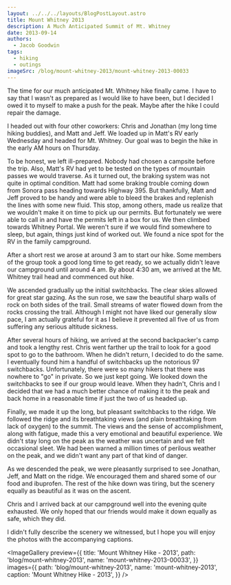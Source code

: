 ```yaml
---
layout: ../../../layouts/BlogPostLayout.astro
title: Mount Whitney 2013
description: A Much Anticipated Summit of Mt. Whitney
date: 2013-09-14
authors:
  - Jacob Goodwin
tags:
  - hiking
  - outings
imageSrc: /blog/mount-whitney-2013/mount-whitney-2013-00033
---
```



The time for our much anticipated Mt. Whitney hike finally came. I have to say that I wasn't as prepared as I would like to have been, but I decided I owed it to myself to make a push for the peak. Maybe after the hike I could repair the damage.

I headed out with four other coworkers: Chris and Jonathan (my long time hiking buddies), and Matt and Jeff. We loaded up in Matt's RV early Wednesday and headed for Mt. Whitney. Our goal was to begin the hike in the early AM hours on Thursday.

To be honest, we left ill-prepared. Nobody had chosen a campsite before the trip. Also, Matt's RV had yet to be tested on the types of mountain passes we would traverse. As it turned out, the braking system was not quite in optimal condition. Matt had some braking trouble coming down from Sonora pass heading towards Highway 395. But thankfully, Matt and Jeff proved to be handy and were able to bleed the brakes and replenish the lines with some new fluid. This stop, among others, made us realize that we wouldn't make it on time to pick up our permits. But fortunately we were able to call in and have the permits left in a box for us. We then climbed towards Whitney Portal. We weren't sure if we would find somewhere to sleep, but again, things just kind of worked out. We found a nice spot for the RV in the family campground.

After a short rest we arose at around 3 am to start our hike. Some members of the group took a good long time to get ready, so we actually didn't leave our campground until around 4 am. By about 4:30 am, we arrived at the Mt. Whitney trail head and commenced out hike.

We ascended gradually up the initial switchbacks. The clear skies allowed for great star gazing. As the sun rose, we saw the beautiful sharp walls of rock on both sides of the trail. Small streams of water flowed down from the rocks crossing the trail. Although I might not have liked our generally slow pace, I am actually grateful for it as I believe it prevented all five of us from suffering any serious altitude sickness.

After several hours of hiking, we arrived at the second backpacker's camp and took a lengthy rest. Chris went farther up the trail to look for a good spot to go to the bathroom. When he didn't return, I decided to do the same. I eventually found him a handful of switchbacks up the notorious 97 switchbacks. Unfortunately, there were so many hikers that there was nowhere to "go" in private. So we just kept going. We looked down the switchbacks to see if our group would leave. When they hadn't, Chris and I decided that we had a much better chance of making it to the peak and back home in a reasonable time if just the two of us headed up.

Finally, we made it up the long, but pleasant switchbacks to the ridge. We followed the ridge and its breathtaking views (and plain breathtaking from lack of oxygen) to the summit. The views and the sense of accomplishment, along with fatigue, made this a very emotional and beautiful experience. We didn't stay long on the peak as the weather was uncertain and we felt occasional sleet. We had been warned a million times of perilous weather on the peak, and we didn't want any part of that kind of danger.

As we descended the peak, we were pleasantly surprised to see Jonathan, Jeff, and Matt on the ridge. We encouraged them and shared some of our food and ibuprofen. The rest of the hike down was tiring, but the scenery equally as beautiful as it was on the ascent.

Chris and I arrived back at our campground well into the evening quite exhausted. We only hoped that our friends would make it down equally as safe, which they did.

I didn't fully describe the scenery we witnessed, but I hope you will enjoy the photos with the accompanying captions.

<ImageGallery
  preview={{
    title: 'Mount Whitney Hike - 2013',
    path: 'blog/mount-whitney-2013',
    name: 'mount-whitney-2013-00033',
  }}
  images={{
    path: 'blog/mount-whitney-2013',
    name: 'mount-whitney-2013',
    caption: 'Mount Whitney Hike - 2013',
  }}
/>
